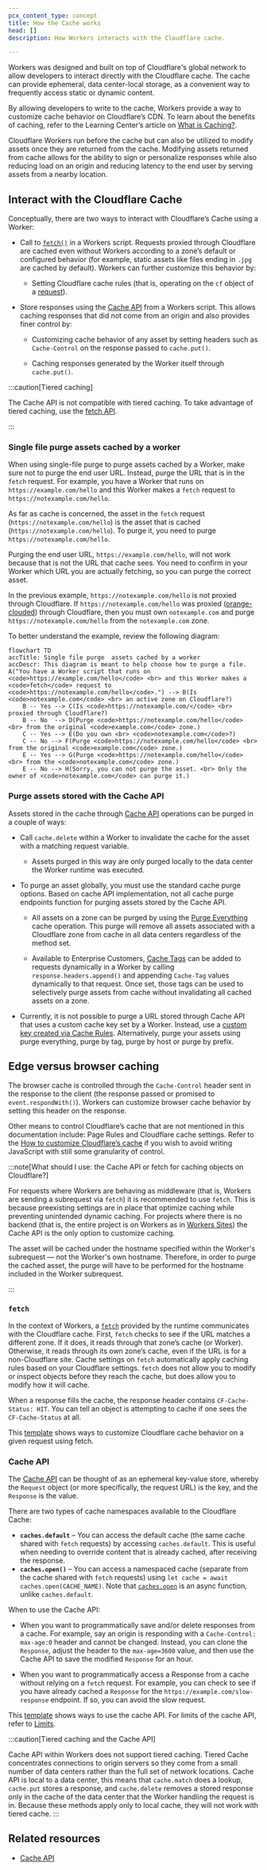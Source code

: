 ```yaml
---
pcx_content_type: concept
title: How the Cache works
head: []
description: How Workers interacts with the Cloudflare cache.

---
```


Workers was designed and built on top of Cloudflare's global network to allow developers to interact directly with the Cloudflare cache. The cache can provide ephemeral, data center-local storage, as a convenient way to frequently access static or dynamic content.

By allowing developers to write to the cache, Workers provide a way to customize cache behavior on Cloudflare’s CDN. To learn about the benefits of caching, refer to the Learning Center’s article on [What is Caching?](https://www.cloudflare.com/learning/cdn/what-is-caching/).

Cloudflare Workers run before the cache but can also be utilized to modify assets once they are returned from the cache. Modifying assets returned from cache allows for the ability to sign or personalize responses while also reducing load on an origin and reducing latency to the end user by serving assets from a nearby location.

## Interact with the Cloudflare Cache

Conceptually, there are two ways to interact with Cloudflare’s Cache using a Worker:

* Call to [`fetch()`](/workers/runtime-apis/fetch/) in a Workers script. Requests proxied through Cloudflare are cached even without Workers according to a zone’s default or configured behavior (for example, static assets like files ending in `.jpg` are cached by default). Workers can further customize this behavior by:

  * Setting Cloudflare cache rules (that is, operating on the `cf` object of a [request](/workers/runtime-apis/request/)).

* Store responses using the [Cache API](/workers/runtime-apis/cache/) from a Workers script. This allows caching responses that did not come from an origin and also provides finer control by:

  * Customizing cache behavior of any asset by setting headers such as `Cache-Control` on the response passed to `cache.put()`.

  * Caching responses generated by the Worker itself through `cache.put()`.

:::caution[Tiered caching]


The Cache API is not compatible with tiered caching. To take advantage of tiered caching, use the [fetch API](/workers/runtime-apis/fetch/).


:::

### Single file purge  assets cached by a worker

When using single-file purge to purge assets cached by a Worker, make sure not to purge the end user URL. Instead, purge the URL that is in the `fetch` request. For example, you have a Worker that runs on `https://example.com/hello` and this Worker makes a `fetch` request to `https://notexample.com/hello`.

As far as cache is concerned, the asset in the `fetch` request (`https://notexample.com/hello`) is the asset that is cached (`https://notexample.com/hello`). To purge it, you need to purge `https://notexample.com/hello`.

Purging the end user URL, `https://example.com/hello`, will not work because that is not the URL that cache sees. You need to confirm in your Worker which URL you are actually fetching, so you can purge the correct asset.

In the previous example, `https://notexample.com/hello` is not proxied through Cloudflare. If `https://notexample.com/hello` was proxied ([orange-clouded](/dns/manage-dns-records/reference/proxied-dns-records/#proxied-records)) through Cloudflare, then you must own `notexample.com` and purge `https://notexample.com/hello` from the `notexample.com` zone.

To better understand the example, review the following diagram:

```mermaid
flowchart TD
accTitle: Single file purge  assets cached by a worker
accDescr: This diagram is meant to help choose how to purge a file.
A("You have a Worker script that runs on <code>https://example.com/hello</code> <br> and this Worker makes a <code>fetch</code> request to <code>https://notexample.com/hello</code>.") --> B(Is <code>notexample.com</code> <br> an active zone on Cloudflare?)
    B -- Yes --> C(Is <code>https://notexample.com/</code> <br> proxied through Cloudflare?)
    B -- No  --> D(Purge <code>https://notexample.com/hello</code> <br> from the original <code>example.com</code> zone.)
    C -- Yes --> E(Do you own <br> <code>notexample.com</code>?)
    C -- No --> F(Purge <code>https://notexample.com/hello</code> <br> from the original <code>example.com</code> zone.)
    E -- Yes --> G(Purge <code>https://notexample.com/hello</code> <br> from the <code>notexample.com</code> zone.)
    E -- No --> H(Sorry, you can not purge the asset. <br> Only the owner of <code>notexample.com</code> can purge it.)
```

### Purge assets stored with the Cache API

Assets stored in the cache through [Cache API](/workers/runtime-apis/cache/) operations can be purged in a couple of ways:

* Call `cache.delete` within a Worker to invalidate the cache for the asset with a matching request variable.

  * Assets purged in this way are only purged locally to the data center the Worker runtime was executed.

* To purge an asset globally, you must use the standard cache purge options. Based on cache API implementation, not all cache purge endpoints function for purging assets stored by the Cache API.

  * All assets on a zone can be purged by using the [Purge Everything](/cache/how-to/purge-cache/purge-everything/) cache operation. This purge will remove all assets associated with a Cloudflare zone from cache in all data centers regardless of the method set.

  * Available to Enterprise Customers, [Cache Tags](/cache/how-to/purge-cache/purge-by-tags/#add-cache-tag-http-response-headers) can be added to requests dynamically in a Worker by calling `response.headers.append()` and appending `Cache-Tag` values dynamically to that request. Once set, those tags can be used to selectively purge assets from cache without invalidating all cached assets on a zone.

* Currently, it is not possible to purge a URL stored through Cache API that uses a custom cache key set by a Worker. Instead, use a [custom key created via Cache Rules](/cache/how-to/cache-rules/settings/#cache-key). Alternatively, purge your assets using purge everything, purge by tag, purge by host or purge by prefix.

## Edge versus browser caching

The browser cache is controlled through the `Cache-Control` header sent in the response to the client (the response passed or promised to `event.respondWith()`). Workers can customize browser cache behavior by setting this header on the response.

Other means to control Cloudflare’s cache that are not mentioned in this documentation include: Page Rules and Cloudflare cache settings. Refer to the [How to customize Cloudflare’s cache](/cache/concepts/customize-cache/) if you wish to avoid writing JavaScript with still some granularity of control.

:::note[What should I use: the Cache API or fetch for caching objects on Cloudflare?]


For requests where Workers are behaving as middleware (that is, Workers are sending a subrequest via `fetch`) it is recommended to use `fetch`. This is because preexisting settings are in place that optimize caching while preventing unintended dynamic caching. For projects where there is no backend (that is, the entire project is on Workers as in [Workers Sites](/workers/configuration/sites/start-from-scratch)) the Cache API is the only option to customize caching.

The asset will be cached under the hostname specified within the Worker's subrequest — not the Worker's own hostname. Therefore, in order to purge the cached asset, the purge will have to be performed for the hostname included in the Worker subrequest.


:::

### `fetch`

In the context of Workers, a [`fetch`](/workers/runtime-apis/fetch/) provided by the runtime communicates with the Cloudflare cache. First, `fetch` checks to see if the URL matches a different zone. If it does, it reads through that zone’s cache (or Worker). Otherwise, it reads through its own zone’s cache, even if the URL is for a non-Cloudflare site. Cache settings on `fetch` automatically apply caching rules based on your Cloudflare settings. `fetch` does not allow you to modify or inspect objects before they reach the cache, but does allow you to modify how it will cache.

When a response fills the cache, the response header contains `CF-Cache-Status: HIT`. You can tell an object is attempting to cache if one sees the `CF-Cache-Status` at all.

This [template](/workers/examples/cache-using-fetch/) shows ways to customize Cloudflare cache behavior on a given request using fetch.

### Cache API

The [Cache API](/workers/runtime-apis/cache/) can be thought of as an ephemeral key-value store, whereby the `Request` object (or more specifically, the request URL) is the key, and the `Response` is the value.

There are two types of cache namespaces available to the Cloudflare Cache:

* **`caches.default`** – You can access the default cache (the same cache shared with `fetch` requests) by accessing `caches.default`. This is useful when needing to override content that is already cached, after receiving the response.
* **`caches.open()`** – You can access a namespaced cache (separate from the cache shared with `fetch` requests) using `let cache = await caches.open(CACHE_NAME)`. Note that [`caches.open`](https://developer.mozilla.org/en-US/docs/Web/API/CacheStorage/open) is an async function, unlike `caches.default`.

When to use the Cache API:

* When you want to programmatically save and/or delete responses from a cache. For example, say an origin is responding with a `Cache-Control: max-age:0` header and cannot be changed. Instead, you can clone the `Response`, adjust the header to the `max-age=3600` value, and then use the Cache API to save the modified `Response` for an hour.

* When you want to programmatically access a Response from a cache without relying on a `fetch` request. For example, you can check to see if you have already cached a `Response` for the `https://example.com/slow-response` endpoint. If so, you can avoid the slow request.

This [template](/workers/examples/cache-api/) shows ways to use the cache API. For limits of the cache API, refer to [Limits](/workers/platform/limits/#cache-api-limits).

:::caution[Tiered caching and the Cache API]

Cache API within Workers does not support tiered caching. Tiered Cache concentrates connections to origin servers so they come from a small number of data centers rather than the full set of network locations. Cache API is local to a data center, this means that `cache.match` does a lookup, `cache.put` stores a response, and `cache.delete` removes a stored response only in the cache of the data center that the Worker handling the request is in. Because these methods apply only to local cache, they will not work with tiered cache. 
:::

## Related resources

* [Cache API](/workers/runtime-apis/cache/)
